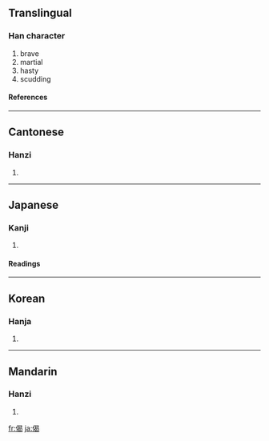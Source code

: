 ==Translingual==
===Han character===
{{Han char|rn=9|rad=人|as=09|sn=11|four=2622<sub>7</sub>|canj=人日心女 (OAPV)}}
# brave
# martial
# hasty
# scudding
====References====
{{Han ref|kx=0110.040|dkj=00836|dj=0234.010|hdz=10191.010|uh=5048|ud=20552|bh=D455|bd=54357}}
----
==Cantonese==
===Hanzi===
{{yue-hanzi|jyut=|y=gai2, gai6 git6}}
# {{defn|Cantonese}}
----
==Japanese==
===Kanji===
{{ja-kanji|grade=|rs=人09}}
# {{defn|Japanese}}
====Readings====
{{ja-readings|on=[[けつ]] (ketsu), [[けい]] (kei), [[げ]] (ge)|kun=[[いこう]] (ikou)}}
----
==Korean==
===Hanja===
{{ko-hanja|hangeul=[[게]], [[걸]]|rv=ge, geol|mr=ke, kŏl}}
# {{defn|Korean}}
----
==Mandarin==
===Hanzi===
{{cmn-hanzi|pin=[[jì]] ([[ji4]]), [[jié]] ([[jie2]])|wg=chi<sup>4</sup>, chieh<sup>2</sup>}}
# {{defn|Mandarin}}

[[fr:偈]]
[[ja:偈]]
